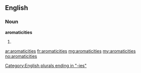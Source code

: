 ==English==

===Noun===
'''aromaticities'''

# {{plural of|aromaticity}}

[[Category:English plurals ending in "-ies"]]

[[ar:aromaticities]]
[[fr:aromaticities]]
[[mg:aromaticities]]
[[my:aromaticities]]
[[no:aromaticities]]